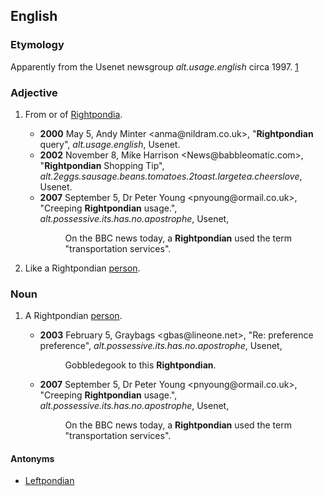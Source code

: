 ==English==

===Etymology===
Apparently from the Usenet newsgroup ''alt.usage.english'' circa 1997. [http://groups.google.com/group/alt.usage.english/browse_frm/thread/f0a61071e7d33b56]

===Adjective===
{{en-adj}}

# {{slang}} From or of [[Rightpondia]].
#* '''2000''' May 5, Andy Minter <anma@nildram.co.uk>, "'''Rightpondian''' query", ''alt.usage.english'', Usenet.
#* '''2002''' November 8, Mike Harrison <News@babbleomatic.com>, "'''Rightpondian''' Shopping Tip", ''alt.2eggs.sausage.beans.tomatoes.2toast.largetea.cheerslove'', Usenet.
#* '''2007''' September 5, Dr Peter Young <pnyoung@ormail.co.uk>, "Creeping '''Rightpondian''' usage.", ''alt.possessive.its.has.no.apostrophe'', Usenet,
#*: On the BBC news today, a '''Rightpondian''' used the term "transportation services".
# {{slang}} Like a Rightpondian [[person]].

===Noun===
{{en-noun|s}}

# {{slang}} A Rightpondian [[person]].
#* '''2003''' February 5, Graybags <gbas@lineone.net>, "Re: preference preference", ''alt.possessive.its.has.no.apostrophe'', Usenet,
#*: Gobbledegook to this '''Rightpondian'''.
#* '''2007''' September 5, Dr Peter Young <pnyoung@ormail.co.uk>, "Creeping '''Rightpondian''' usage.", ''alt.possessive.its.has.no.apostrophe'', Usenet,
#*: On the BBC news today, a '''Rightpondian''' used the term "transportation services".

====Antonyms====
* [[Leftpondian]]